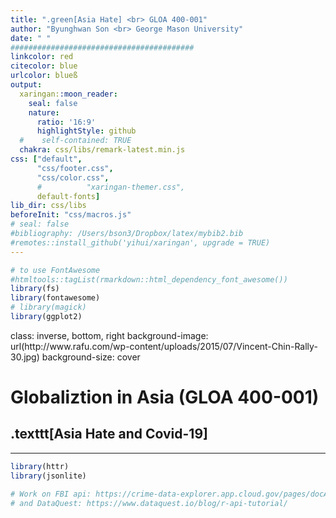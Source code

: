 ```yaml
---
title: ".green[Asia Hate] <br> GLOA 400-001"
author: "Byunghwan Son <br> George Mason University"
date: " "
#########################################
linkcolor: red
citecolor: blue
urlcolor: blueß
output: 
  xaringan::moon_reader:
    seal: false
    nature:
      ratio: '16:9'
      highlightStyle: github
  #    self-contained: TRUE
  chakra: css/libs/remark-latest.min.js
css: ["default", 
      "css/footer.css", 
      "css/color.css", 
      #          "xaringan-themer.css",
      default-fonts]
lib_dir: css/libs
beforeInit: "css/macros.js"
# seal: false  
#bibliography: /Users/bson3/Dropbox/latex/mybib2.bib
#remotes::install_github('yihui/xaringan', upgrade = TRUE)
---
```


```r
# to use FontAwesome
#htmltools::tagList(rmarkdown::html_dependency_font_awesome())
library(fs)
library(fontawesome)
# library(magick)  
library(ggplot2)

```
class: inverse, bottom, right
background-image: url(http://www.rafu.com/wp-content/uploads/2015/07/Vincent-Chin-Rally-30.jpg)
background-size: cover

# Globaliztion in Asia (GLOA 400-001)
## .texttt[Asia Hate and Covid-19]

---

```r
library(httr)
library(jsonlite)

# Work on FBI api: https://crime-data-explorer.app.cloud.gov/pages/docApi
# and DataQuest: https://www.dataquest.io/blog/r-api-tutorial/

```